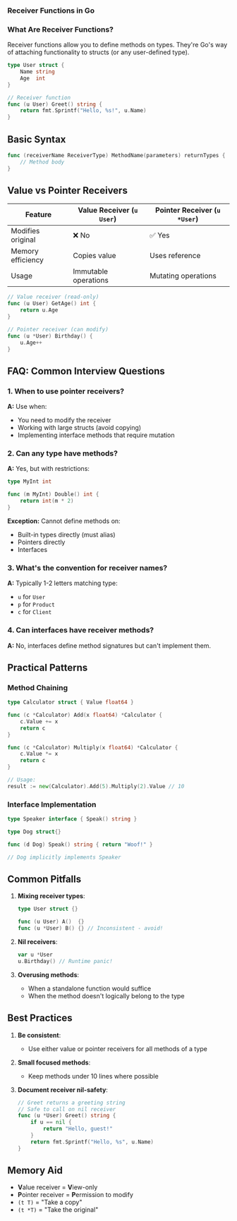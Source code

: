 ### Receiver Functions in Go

### What Are Receiver Functions?

Receiver functions allow you to define methods on types. They're Go's way of attaching functionality to structs (or any user-defined type).

```go
type User struct {
    Name string
    Age  int
}

// Receiver function
func (u User) Greet() string {
    return fmt.Sprintf("Hello, %s!", u.Name)
}
```

## Basic Syntax

```go
func (receiverName ReceiverType) MethodName(parameters) returnTypes {
    // Method body
}
```

## Value vs Pointer Receivers

| Feature          | Value Receiver (`u User`) | Pointer Receiver (`u *User`) |
|------------------|--------------------------|-----------------------------|
| Modifies original | ❌ No                   | ✅ Yes                      |
| Memory efficiency | Copies value            | Uses reference             |
| Usage             | Immutable operations   | Mutating operations        |

```go
// Value receiver (read-only)
func (u User) GetAge() int {
    return u.Age
}

// Pointer receiver (can modify)
func (u *User) Birthday() {
    u.Age++
}
```

## FAQ: Common Interview Questions

### 1. When to use pointer receivers?
**A:** Use when:
- You need to modify the receiver
- Working with large structs (avoid copying)
- Implementing interface methods that require mutation

### 2. Can any type have methods?
**A:** Yes, but with restrictions:
```go
type MyInt int

func (m MyInt) Double() int {
    return int(m * 2)
}
```
**Exception:** Cannot define methods on:
- Built-in types directly (must alias)
- Pointers directly
- Interfaces

### 3. What's the convention for receiver names?
**A:** Typically 1-2 letters matching type:
- `u` for `User`
- `p` for `Product`
- `c` for `Client`

### 4. Can interfaces have receiver methods?
**A:** No, interfaces define method signatures but can't implement them.

## Practical Patterns

### Method Chaining
```go
type Calculator struct { Value float64 }

func (c *Calculator) Add(x float64) *Calculator {
    c.Value += x
    return c
}

func (c *Calculator) Multiply(x float64) *Calculator {
    c.Value *= x
    return c
}

// Usage:
result := new(Calculator).Add(5).Multiply(2).Value // 10
```

### Interface Implementation
```go
type Speaker interface { Speak() string }

type Dog struct{}

func (d Dog) Speak() string { return "Woof!" }

// Dog implicitly implements Speaker
```

## Common Pitfalls

1. **Mixing receiver types**:
   ```go
   type User struct {}
   
   func (u User) A()  {}
   func (u *User) B() {} // Inconsistent - avoid!
   ```

2. **Nil receivers**:
   ```go
   var u *User
   u.Birthday() // Runtime panic!
   ```

3. **Overusing methods**:
   - When a standalone function would suffice
   - When the method doesn't logically belong to the type

## Best Practices

1. **Be consistent**:
   - Use either value or pointer receivers for all methods of a type

2. **Small focused methods**:
   - Keep methods under 10 lines where possible

3. **Document receiver nil-safety**:
   ```go
   // Greet returns a greeting string
   // Safe to call on nil receiver
   func (u *User) Greet() string {
       if u == nil {
           return "Hello, guest!"
       }
       return fmt.Sprintf("Hello, %s", u.Name)
   }
   ```

## Memory Aid
- **V**alue receiver = **V**iew-only
- **P**ointer receiver = **P**ermission to modify
- `(t T)` = "Take a copy"
- `(t *T)` = "Take the original"